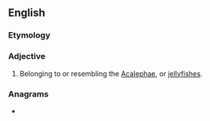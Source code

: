 ==English==

===Etymology===
{{m|mul|Acalephae}} {{suffix|en||oid}}

===Adjective===
{{en-adj}}

# Belonging to or resembling the [[Acalephae]], or [[jellyfish]]es.

===Anagrams===
* {{anagrams|en|a=aacdehilop|cephalodia}}